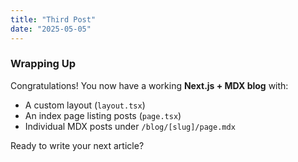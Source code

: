 ```yaml
---
title: "Third Post"
date: "2025-05-05"
---
```


### Wrapping Up

Congratulations! You now have a working **Next.js + MDX blog** with:

- A custom layout (`layout.tsx`)
- An index page listing posts (`page.tsx`)
- Individual MDX posts under `/blog/[slug]/page.mdx`

Ready to write your next article?
